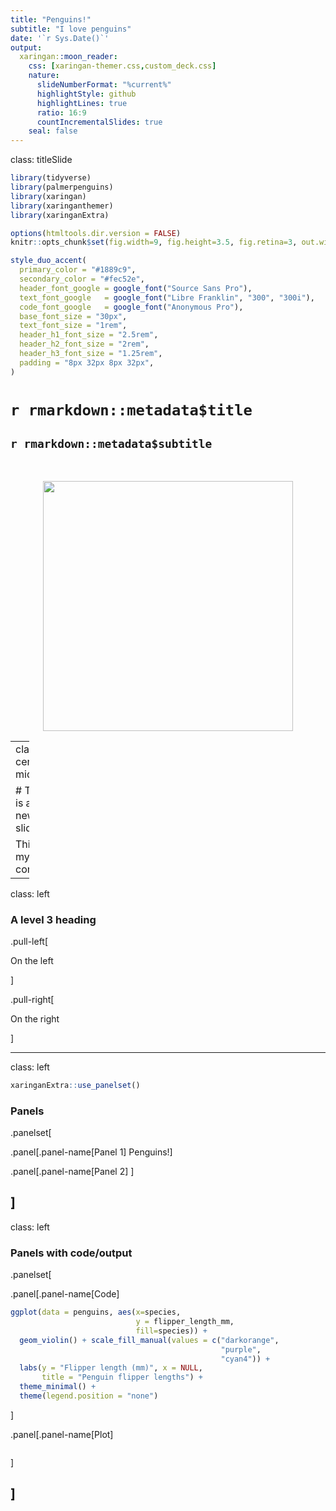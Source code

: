 ```yaml
---
title: "Penguins!"
subtitle: "I love penguins"  
date: '`r Sys.Date()`'
output:
  xaringan::moon_reader:
    css: [xaringan-themer.css,custom_deck.css]
    nature:
      slideNumberFormat: "%current%"
      highlightStyle: github
      highlightLines: true
      ratio: 16:9
      countIncrementalSlides: true
    seal: false
---
```


class: titleSlide 

```r
library(tidyverse)
library(palmerpenguins)
library(xaringan)
library(xaringanthemer)
library(xaringanExtra)

options(htmltools.dir.version = FALSE)
knitr::opts_chunk$set(fig.width=9, fig.height=3.5, fig.retina=3, out.width = "100%", cache = FALSE, echo = TRUE, message = FALSE, warning = FALSE, hiline = TRUE)
```

```r
style_duo_accent(
  primary_color = "#1889c9",
  secondary_color = "#fec52e",
  header_font_google = google_font("Source Sans Pro"),
  text_font_google   = google_font("Libre Franklin", "300", "300i"),
  code_font_google   = google_font("Anonymous Pro"),
  base_font_size = "30px",
  text_font_size = "1rem",
  header_h1_font_size = "2.5rem",
  header_h2_font_size = "2rem",
  header_h3_font_size = "1.25rem",
  padding = "8px 32px 8px 32px",
)
```


# `r rmarkdown::metadata$title`

## `r rmarkdown::metadata$subtitle`

<br>

<center><img src="penguins.png" width="400px"/></center>

---
class: center, middle

# This is a new slide

This is my content
---

class: left

### A level 3 heading

.pull-left[

On the left 

]

.pull-right[

On the right

]

---

class: left

```r
xaringanExtra::use_panelset()
```

### Panels

.panelset[

.panel[.panel-name[Panel 1]
Penguins!
]

.panel[.panel-name[Panel 2]
<center><img src="penguins.png" width="400px"/></center>
]

]
---

class: left

### Panels with code/output

.panelset[

.panel[.panel-name[Code]

```r
ggplot(data = penguins, aes(x=species, 
                            y = flipper_length_mm, 
                            fill=species)) +
  geom_violin() + scale_fill_manual(values = c("darkorange",
                                               "purple",
                                               "cyan4")) +
  labs(y = "Flipper length (mm)", x = NULL, 
       title = "Penguin flipper lengths") +   
  theme_minimal() + 
  theme(legend.position = "none")
```
]

.panel[.panel-name[Plot]
```r
```
]

]
---




